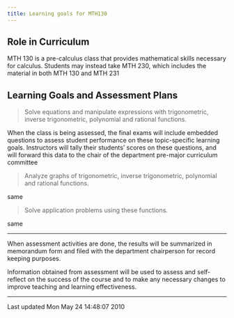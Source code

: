 ```yaml
---
title: Learning goals for MTH130
---
```


## Role in Curriculum

MTH 130 is a pre-calculus class that provides mathematical skills
necessary for calculus. Students
may instead take MTH 230, which includes the material in both MTH 130
and MTH 231

## Learning Goals and Assessment Plans


> Solve equations and manipulate expressions with
> trigonometric, inverse trigonometric, polynomial
> and rational functions.

When the class is being assessed, the final exams
will include embedded questions to assess student
performance on these topic-specific learning
goals. Instructors will tally their students'
scores on these questions, and will forward this
data to the chair of the department pre-major
curriculum committee

> Analyze graphs of trigonometric, inverse
> trigonometric, polynomial and rational functions.

same

> Solve application problems using these functions.

same

----

When assessment activities are done, the results will be summarized in
memorandum form and filed with the department chairperson for record
keeping
purposes.

Information obtained from assessment will be used to assess and
self-reflect on the success of the course and to make any necessary
changes to
improve teaching and learning effectiveness.

------------------------------------------------------------------------

Last updated Mon May 24 14:48:07 2010
